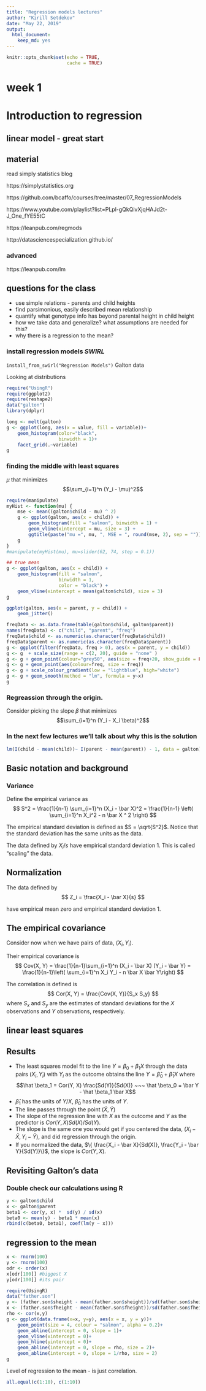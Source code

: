 ```yaml
---
title: "Regression models lectures"
author: "Kirill Setdekov"
date: "May 22, 2019"
output:
  html_document:
    keep_md: yes
---
```


```r
knitr::opts_chunk$set(echo = TRUE,
                      cache = TRUE)
```

# week 1
# Introduction to regression

## linear model - great start

## material

read simply statistics blog

https://simplystatistics.org

https://github.com/bcaffo/courses/tree/master/07_RegressionModels

https://www.youtube.com/playlist?list=PLpl-gQkQivXjqHAJd2t-J_One_fYE55tC

https://leanpub.com/regmods

http://datasciencespecialization.github.io/ 

### advanced

https://leanpub.com/lm 

## questions for the class

* use simple relations - parents and child heights
* find parsimonious, easily described mean relationship
* quantify what genotype info has beyond parental height in child height
* how we take data and generalize? what assumptions are needed for this?
* why there is a regression to the mean?

### install regression models _SWIRL_

`
install_from_swirl("Regression Models")
`
Galton data

Looking at distributions

```r
require("UsingR")
require(ggplot2)
require(reshape2)
data("galton")
library(dplyr)

long <- melt(galton)
g <- ggplot(long, aes(x = value, fill = variable))+
    geom_histogram(color="black",
                   binwidth = 1)+
    facet_grid(.~variable)
g
```

### finding the middle with least squares

$\mu$
  that minimizes $$\sum_{i=1}^n (Y_i - \mu)^2$$

```r
require(manipulate)
myHist <- function(mu) {
    mse <- mean((galton$child - mu) ^ 2)
    g <- ggplot(galton, aes(x = child)) +
        geom_histogram(fill = "salmon", binwidth = 1) +
        geom_vline(xintercept = mu, size = 3) +
        ggtitle(paste("mu =", mu, ", MSE = ", round(mse, 2), sep = ""))
    g
}
#manipulate(myHist(mu), mu=slider(62, 74, step = 0.1))

## true mean
g <- ggplot(galton, aes(x = child)) +
    geom_histogram(fill = "salmon",
                   binwidth = 1,
                   color = "black") +
    geom_vline(xintercept = mean(galton$child), size = 3)
g
```

```r
ggplot(galton, aes(x = parent, y = child)) +
    geom_jitter()

freqData <- as.data.frame(table(galton$child, galton$parent))
names(freqData) <- c("child", "parent", "freq")
freqData$child <- as.numeric(as.character(freqData$child))
freqData$parent <- as.numeric(as.character(freqData$parent))
g <- ggplot(filter(freqData, freq > 0), aes(x = parent, y = child))
g <- g  + scale_size(range = c(2, 20), guide = "none" )
g <- g + geom_point(colour="grey50", aes(size = freq+20, show_guide = FALSE))
g <- g + geom_point(aes(colour=freq, size = freq))
g <- g + scale_colour_gradient(low = "lightblue", high="white")
g <- g + geom_smooth(method = "lm", formula = y~x) 
g
```

### Regreassion through the origin.

Consider picking the slope $\beta$ that minimizes $$\sum_{i=1}^n (Y_i - X_i \beta)^2$$


### In the next few lectures we'll talk about why this is the solution
```r
lm(I(child - mean(child))~ I(parent - mean(parent)) - 1, data = galton)
```

## Basic notation and background 

### Variance

Define the empirical variance as 
$$
S^2 = \frac{1}{n-1} \sum_{i=1}^n (X_i - \bar X)^2 
= \frac{1}{n-1} \left( \sum_{i=1}^n X_i^2 - n \bar X ^ 2 \right)
$$
 
The empirical standard deviation is defined as
$S = \sqrt{S^2}$. Notice that the standard deviation has the same units as the data.

The data defined by $X_i / s$ have empirical standard deviation 1. This is called "scaling" the data.

## Normalization

The data defined by
$$
Z_i = \frac{X_i - \bar X}{s}
$$

have empirical mean zero and empirical standard deviation 1. 

## The empirical covariance
 Consider now when we have pairs of data, $(X_i, Y_i)$.

 Their empirical covariance is 
$$
Cov(X, Y) = 
\frac{1}{n-1}\sum_{i=1}^n (X_i - \bar X) (Y_i - \bar Y)
= \frac{1}{n-1}\left( \sum_{i=1}^n X_i Y_i - n \bar X \bar Y\right)
$$

 The correlation is defined is
$$
Cor(X, Y) = \frac{Cov(X, Y)}{S_x S_y}
$$
where $S_x$ and $S_y$ are the estimates of standard deviations 
for the $X$ observations and $Y$ observations, respectively.

## linear least squares

## Results
* The least squares model fit to the line $Y = \beta_0 + \beta_1 X$ through the data pairs $(X_i, Y_i)$ with $Y_i$ as the outcome obtains the line $Y = \hat \beta_0 + \hat \beta_1 X$ where
  $$\hat \beta_1 = Cor(Y, X) \frac{Sd(Y)}{Sd(X)} ~~~ \hat \beta_0 = \bar Y - \hat \beta_1 \bar X$$
* $\hat \beta_1$ has the units of $Y / X$, $\hat \beta_0$ has the units of $Y$.
* The line passes through the point $(\bar X, \bar Y$)
* The slope of the regression line with $X$ as the outcome and $Y$ as the predictor is $Cor(Y, X) Sd(X)/ Sd(Y)$. 
* The slope is the same one you would get if you centered the data,
$(X_i - \bar X, Y_i - \bar Y)$, and did regression through the origin.
* If you normalized the data, $\{ \frac{X_i - \bar X}{Sd(X)}, \frac{Y_i - \bar Y}{Sd(Y)}\}$, the slope is $Cor(Y, X)$.

## Revisiting Galton's data
### Double check our calculations using R

```r
y <- galton$child
x <- galton$parent
beta1 <- cor(y, x) *  sd(y) / sd(x)
beta0 <- mean(y) - beta1 * mean(x)
rbind(c(beta0, beta1), coef(lm(y ~ x)))
```

## regression to the mean

```r
x <- rnorm(100)
y <- rnorm(100)
odr <- order(x)
x[odr[100]] #biggest X
y[odr[100]] #its pair
```

```r
require(UsingR)
data("father.son")
y <- (father.son$sheight - mean(father.son$sheight))/sd(father.son$sheight)
x <- (father.son$fheight - mean(father.son$fheight))/sd(father.son$fheight)
rho <- cor(x,y)
g <- ggplot(data.frame(x=x, y=y), aes(x = x, y = y))+
    geom_point(size = 4, colour = "salmon", alpha = 0.2)+
    geom_abline(intercept = 0, slope = 1)+
    geom_vline(xintercept = 0)+
    geom_hline(yintercept = 0)+
    geom_abline(intercept = 0, slope = rho, size = 2)+
    geom_abline(intercept = 0, slope = 1/rho, size = 2)
g
```
Level of regression to the mean - is just correlation.

```r
all.equal(c(1:10), c(1:10))
```

